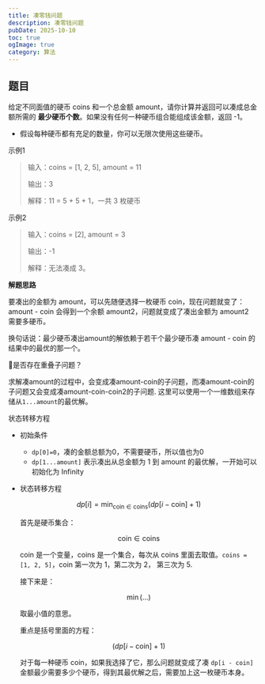 ```yaml
---
title: 凑零钱问题
description: 凑零钱问题
pubDate: 2025-10-10
toc: true
ogImage: true
category: 算法
---
```


## 题目

给定不同面值的硬币 coins 和一个总金额 amount，请你计算并返回可以凑成总金额所需的 **最少硬币个数**。如果没有任何一种硬币组合能组成该金额，返回 -1。

- 假设每种硬币都有充足的数量，你可以无限次使用这些硬币。

示例1

> 输入：coins = [1, 2, 5], amount = 11
>
> 输出：3
>
> 解释：11 = 5 + 5 + 1，一共 3 枚硬币

示例2

> 输入：coins = [2], amount = 3
>
> 输出：-1
>
> 解释：无法凑成 3。

**解题思路**

要凑出的金额为 amount，可以先随便选择一枚硬币 coin，现在问题就变了：amount - coin 会得到一个余额 amount2，问题就变成了凑出金额为 amount2 需要多硬币。

换句话说：最少硬币凑出amount的解依赖于若干个最少硬币凑 amount - coin 的结果中的最优的那一个。

🙋是否存在重叠子问题？

求解凑amount的过程中，会变成凑amount-coin的子问题，而凑amount-coin的子问题又会变成凑amount-coin-coin2的子问题. 这里可以使用一个一维数组来存储从`1...amount`的最优解。

状态转移方程

- 初始条件
  - `dp[0]=0`，凑的金额总额为0，不需要硬币，所以值也为0
  - `dp[1...amount]` 表示凑出从总金额为 1 到 amount 的最优解，一开始可以初始化为 Infinity

- 状态转移方程

  $$
  dp[i] = \min_{\text{coin} \in \text{coins}} \bigl(dp[i - \text{coin}] + 1\bigr)
  $$

  首先是硬币集合：

  $$
  \text{coin} \in \text{coins}
  $$

  coin 是一个变量，coins 是一个集合，每次从 coins 里面去取值。`coins =[1, 2, 5]`，coin 第一次为 1，第二次为 2， 第三次为 5.

  接下来是：

  $$
  \min\bigl(...)
  $$

  取最小值的意思。

  重点是括号里面的方程：

  $$
  \bigl(dp[i - \text{coin}] + 1\bigr)
  $$

  对于每一种硬币 coin，如果我选择了它，那么问题就变成了凑 `dp[i - coin]` 金额最少需要多少个硬币，得到其最优解之后，需要加上这一枚硬币本身。
